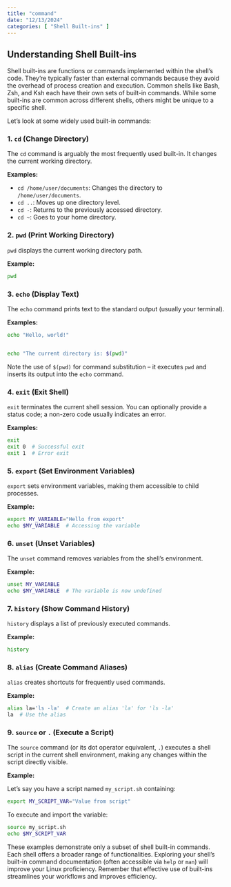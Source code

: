 ```yaml
---
title: "command"
date: "12/13/2024"
categories: [ "Shell Built-ins" ]
---
```

## Understanding Shell Built-ins

Shell built-ins are functions or commands implemented within the shell's code.  They're typically faster than external commands because they avoid the overhead of process creation and execution.  Common shells like Bash, Zsh, and Ksh each have their own sets of built-in commands. While some built-ins are common across different shells, others might be unique to a specific shell.

Let's look at some widely used built-in commands:


### 1. `cd` (Change Directory)

The `cd` command is arguably the most frequently used built-in. It changes the current working directory.

**Examples:**

* `cd /home/user/documents`: Changes the directory to `/home/user/documents`.
* `cd ..`: Moves up one directory level.
* `cd -`: Returns to the previously accessed directory.
* `cd ~`: Goes to your home directory.


### 2. `pwd` (Print Working Directory)

`pwd` displays the current working directory path.

**Example:**

```bash
pwd

```

### 3. `echo` (Display Text)

The `echo` command prints text to the standard output (usually your terminal).

**Examples:**

```bash
echo "Hello, world!"


echo "The current directory is: $(pwd)"

```

Note the use of `$(pwd)` for command substitution – it executes `pwd` and inserts its output into the `echo` command.


### 4. `exit` (Exit Shell)

`exit` terminates the current shell session.  You can optionally provide a status code; a non-zero code usually indicates an error.

**Examples:**

```bash
exit
exit 0  # Successful exit
exit 1  # Error exit
```


### 5. `export` (Set Environment Variables)

`export` sets environment variables, making them accessible to child processes.

**Example:**

```bash
export MY_VARIABLE="Hello from export"
echo $MY_VARIABLE  # Accessing the variable

```


### 6. `unset` (Unset Variables)

The `unset` command removes variables from the shell's environment.

**Example:**

```bash
unset MY_VARIABLE
echo $MY_VARIABLE  # The variable is now undefined

```


### 7. `history` (Show Command History)

`history` displays a list of previously executed commands.

**Example:**

```bash
history

```


### 8. `alias` (Create Command Aliases)

`alias` creates shortcuts for frequently used commands.

**Example:**

```bash
alias la='ls -la'  # Create an alias 'la' for 'ls -la'
la  # Use the alias

```


### 9. `source` or `.` (Execute a Script)


The `source` command (or its dot operator equivalent, `.`) executes a shell script in the current shell environment, making any changes within the script directly visible.


**Example:**

Let's say you have a script named `my_script.sh` containing:

```bash
export MY_SCRIPT_VAR="Value from script"
```

To execute and import the variable:

```bash
source my_script.sh
echo $MY_SCRIPT_VAR

```

These examples demonstrate only a subset of shell built-in commands. Each shell offers a broader range of functionalities. Exploring your shell's built-in command documentation (often accessible via `help` or `man`) will improve your Linux proficiency. Remember that effective use of built-ins streamlines your workflows and improves efficiency.

